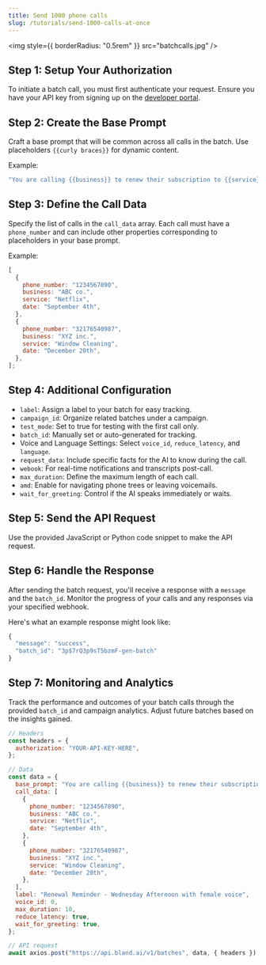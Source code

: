 ```yaml
---
title: Send 1000 phone calls
slug: /tutorials/send-1000-calls-at-once
---
```



<img style={{ borderRadius: "0.5rem" }} src="batchcalls.jpg" />

## Step 1: Setup Your Authorization

To initiate a batch call, you must first authenticate your request. Ensure you have your API key from signing up on the [developer portal](https://app.bland.ai).

## Step 2: Create the Base Prompt

Craft a base prompt that will be common across all calls in the batch. Use placeholders `{{curly braces}}` for dynamic content.

Example:

```javascript
"You are calling {{business}} to renew their subscription to {{service}} before it expires on {{date}}.";
```

## Step 3: Define the Call Data

Specify the list of calls in the `call_data` array. Each call must have a `phone_number` and can include other properties corresponding to placeholders in your base prompt.

Example:

```javascript
[
  {
    phone_number: "1234567890",
    business: "ABC co.",
    service: "Netflix",
    date: "September 4th",
  },
  {
    phone_number: "32176540987",
    business: "XYZ inc.",
    service: "Window Cleaning",
    date: "December 20th",
  },
];
```

## Step 4: Additional Configuration

- `label`: Assign a label to your batch for easy tracking.
- `campaign_id`: Organize related batches under a campaign.
- `test_mode`: Set to true for testing with the first call only.
- `batch_id`: Manually set or auto-generated for tracking.
- Voice and Language Settings: Select `voice_id`, `reduce_latency`, and `language`.
- `request_data`: Include specific facts for the AI to know during the call.
- `webook`: For real-time notifications and transcripts post-call.
- `max_duration`: Define the maximum length of each call.
- `amd`: Enable for navigating phone trees or leaving voicemails.
- `wait_for_greeting`: Control if the AI speaks immediately or waits.

## Step 5: Send the API Request

Use the provided JavaScript or Python code snippet to make the API request.

## Step 6: Handle the Response

After sending the batch request, you'll receive a response with a `message` and the `batch_id`. Monitor the progress of your calls and any responses via your specified webhook.

Here's what an example response might look like:

```javascript
{
  "message": "success",
  "batch_id": "3p$7rQ3p9sT5bzmF-gen-batch"
}
```

## Step 7: Monitoring and Analytics

Track the performance and outcomes of your batch calls through the provided `batch_id` and campaign analytics. Adjust future batches based on the insights gained.

<RequestExample>

```javascript SendCalls.js
// Headers
const headers = {
  authorization: "YOUR-API-KEY-HERE",
};

// Data
const data = {
  base_prompt: "You are calling {{business}} to renew their subscription to {{service}} before it expires on {{date}}.",
  call_data: [
    {
      phone_number: "1234567890",
      business: "ABC co.",
      service: "Netflix",
      date: "September 4th",
    },
    {
      phone_number: "32176540987",
      business: "XYZ inc.",
      service: "Window Cleaning",
      date: "December 20th",
    },
  ],
  label: "Renewal Reminder - Wednesday Afternoon with female voice",
  voice_id: 0,
  max_duration: 10,
  reduce_latency: true,
  wait_for_greeting: true,
};

// API request
await axios.post("https://api.bland.ai/v1/batches", data, { headers });
```

</RequestExample>
